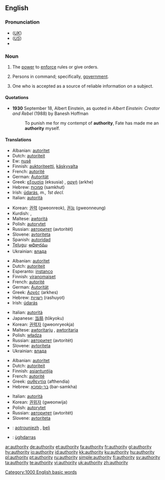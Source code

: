 ==English==

{{rank|terrible|Tom|author|859|authority|pleasant|forget|break}}

===Pronunciation===
*(''[[Received Pronunciation|UK]]'') {{IPA|/ɔːˈθɒɹəti/}}
*(''[[General American|US]]'') {{IPA|/əˈθɑɹəti/}}
*{{audio|en-us-authority.ogg|Audio (US)}}

===Noun===
{{en-noun|authorit|ies|-}}

# {{uncountable}} The [[power]] to [[enforce]] rules or give orders.
# {{context|used in singular or plural form}} Persons in command; specifically, [[government]].
# {{countable}} One who is accepted as a source of reliable information on a subject.

====Quotations====
*'''1930''' September 18, Albert Einstein, as quoted in ''Albert Einstein: Creator and Rebel'' (1988) by Banesh Hoffman
*:To punish me for my contempt of '''authority''', Fate has made me an '''authority''' myself.

====Translations====
{{trans-top|The power to enforce rules or give orders}}
*Albanian: [[autoritet]]
*Dutch: [[autoriteit]] {{f}}
*Ew: [[ŋusẽ]]
*Finnish: [[auktoriteetti]], [[käskyvalta]]
*French: [[autorité]] {{f}}
*German: [[Autorität]] {{f}}
*Greek: [[εξουσία]] (eksusia) {{f}}, [[αρχή]] (arkhe) {{f}}
*Hebrew: [[סמכות]] (samkhut) {{f}}
*Irish: [[údarás]], ''m., 1st decl.''
*Italian: [[autorità]] {{f}}
{{trans-mid}}
*Korean: [[권력]] (gweonreok), [[권능]] (gweonneung)
*Kurdish: {{KUchar|[[ده‌سه‌ڵات]]}}, {{KUchar|[[به‌رده‌ستی]]}}
*Maltese: [[awtoritá]]
*Polish: [[autorytet]] {{m}}
*Russian: [[авторитет]] (avtoritét) {{m}}
*Slovene: [[avtoriteta]] {{f}}
*Spanish: [[autoridad]] {{f}}
*[[Telugu]]: [[అధికారము]]
*Ukrainian: [[влада]] {{f}}
{{trans-bottom}}

{{trans-top|Persons in command; specifically, government}}
*Albanian: [[autoritet]]
*Dutch: [[autoriteit]] {{f}}
*Esperanto: [[instanco]]
*Finnish: [[viranomaiset]]
*French: [[autorité]] {{f}}
*German: [[Autorität]] {{f}}
*Greek: [[Αρχές]] (arkhes) {{f}} {{p}}
*Hebrew: [[רשויות]] (rashuyot) {{fpl}}
*Irish: [[údarás]]
{{trans-mid}}
*Italian: [[autorità]] {{f}}
*Japanese: [[当局]] (tōkyoku)
*Korean: [[권력자]] (gweonryeokja)
*Maltese: [[awtoritarju]] {{m}}, [[awtoritarja]] {{f}}
*Polish: [[władza]] {{f}}
*Russian: [[авторитет]] (avtoritét) {{m}}
*Slovene: [[avtoriteta]] {{f}}
*Ukrainian: [[влада]] {{f}}
{{trans-bottom}}

{{trans-top|One who is accepted as a source of reliable information on a subject}}
*Albanian: [[autoritet]]
*Dutch: [[autoriteit]] {{f}}
*Finnish: [[asiantuntija]]
*French: [[autorité]] {{f}}
*Greek: [[αυθεντία]] (afthendia) {{f}}
*Hebrew: [[בר-סמכא]] (bar-samkha) {{m}}
{{trans-mid}}
*Italian: [[autorità]] {{f}}
*Korean: [[권위자]] (gweonwija)
*Polish: [[autorytet]] {{m}}
*Russian: [[авторитет]] (avtoritét) {{m}}
*Slovene: [[avtoriteta]] {{f}}
{{trans-bottom}}

{{checktrans}}
*{{ttbc|Breton}}: [[aotrouniezh]] {{f}}, [[beli]] {{f}}
*{{ttbc|Scottish Gaelic}}: [[ùghdarras]]

[[Category:1000 English basic words]]

[[ar:authority]]
[[de:authority]]
[[et:authority]]
[[fa:authority]]
[[fr:authority]]
[[gl:authority]]
[[hy:authority]]
[[io:authority]]
[[id:authority]]
[[kk:authority]]
[[ku:authority]]
[[hu:authority]]
[[pl:authority]]
[[pt:authority]]
[[ru:authority]]
[[simple:authority]]
[[fi:authority]]
[[sv:authority]]
[[ta:authority]]
[[te:authority]]
[[vi:authority]]
[[uk:authority]]
[[zh:authority]]